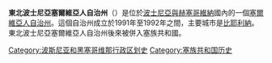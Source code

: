 {{expand|time=2015-02-17T17:53:42+00:00}}
{{unreferenced|time=2015-02-17T17:53:42+00:00}}
'''東北波士尼亞塞爾維亞人自治州'''（{{lang-sr|Српска аутономна област Северо-Источна Босна, Srpska autonomna oblast Severo-Istočna Bosna}}）是位於[[波士尼亞與赫塞哥維納|波士尼亞與赫塞哥維納]]國內的一個[[塞爾維亞人自治州|塞爾維亞人自治州]]。這個自治州成立於1991年至1992年之間，主要城市是[[比耶利納|比耶利納]]。東北波士尼亞塞爾維亞人自治州後來被併入塞族共和國。

[[Category:波斯尼亚和黑塞哥维那行政区划史|Category:波斯尼亚和黑塞哥维那行政区划史]]
[[Category:塞族共和国历史|Category:塞族共和国历史]]
{{bosniaHerzegovina-geo-stub}}